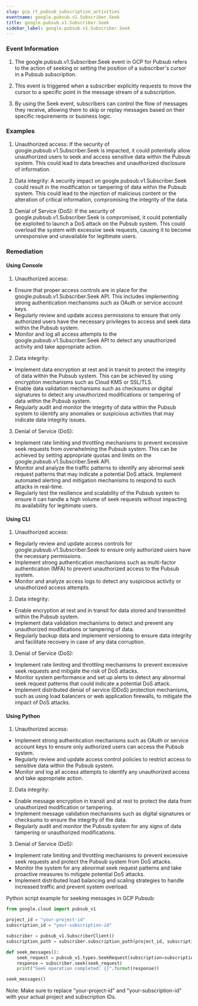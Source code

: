 ```yaml
--- 
slug: gcp_rt_pubsub_subscription_activities
eventname: google.pubsub.v1.Subscriber.Seek
title: google.pubsub.v1.Subscriber.Seek
sidebar_label: google.pubsub.v1.Subscriber.Seek
---
```

                       
### Event Information

1. The google.pubsub.v1.Subscriber.Seek event in GCP for Pubsub refers to the action of seeking or setting the position of a subscriber's cursor in a Pubsub subscription.

2. This event is triggered when a subscriber explicitly requests to move the cursor to a specific point in the message stream of a subscription.

3. By using the Seek event, subscribers can control the flow of messages they receive, allowing them to skip or replay messages based on their specific requirements or business logic.


### Examples

1. Unauthorized access: If the security of google.pubsub.v1.Subscriber.Seek is impacted, it could potentially allow unauthorized users to seek and access sensitive data within the Pubsub system. This could lead to data breaches and unauthorized disclosure of information.

2. Data integrity: A security impact on google.pubsub.v1.Subscriber.Seek could result in the modification or tampering of data within the Pubsub system. This could lead to the injection of malicious content or the alteration of critical information, compromising the integrity of the data.

3. Denial of Service (DoS): If the security of google.pubsub.v1.Subscriber.Seek is compromised, it could potentially be exploited to launch a DoS attack on the Pubsub system. This could overload the system with excessive seek requests, causing it to become unresponsive and unavailable for legitimate users.

### Remediation

#### Using Console

1. Unauthorized access:
- Ensure that proper access controls are in place for the google.pubsub.v1.Subscriber.Seek API. This includes implementing strong authentication mechanisms such as OAuth or service account keys.
- Regularly review and update access permissions to ensure that only authorized users have the necessary privileges to access and seek data within the Pubsub system.
- Monitor and log all access attempts to the google.pubsub.v1.Subscriber.Seek API to detect any unauthorized activity and take appropriate action.

2. Data integrity:
- Implement data encryption at rest and in transit to protect the integrity of data within the Pubsub system. This can be achieved by using encryption mechanisms such as Cloud KMS or SSL/TLS.
- Enable data validation mechanisms such as checksums or digital signatures to detect any unauthorized modifications or tampering of data within the Pubsub system.
- Regularly audit and monitor the integrity of data within the Pubsub system to identify any anomalies or suspicious activities that may indicate data integrity issues.

3. Denial of Service (DoS):
- Implement rate limiting and throttling mechanisms to prevent excessive seek requests from overwhelming the Pubsub system. This can be achieved by setting appropriate quotas and limits on the google.pubsub.v1.Subscriber.Seek API.
- Monitor and analyze the traffic patterns to identify any abnormal seek request patterns that may indicate a potential DoS attack. Implement automated alerting and mitigation mechanisms to respond to such attacks in real-time.
- Regularly test the resilience and scalability of the Pubsub system to ensure it can handle a high volume of seek requests without impacting its availability for legitimate users.

#### Using CLI

1. Unauthorized access:
- Regularly review and update access controls for google.pubsub.v1.Subscriber.Seek to ensure only authorized users have the necessary permissions.
- Implement strong authentication mechanisms such as multi-factor authentication (MFA) to prevent unauthorized access to the Pubsub system.
- Monitor and analyze access logs to detect any suspicious activity or unauthorized access attempts.

2. Data integrity:
- Enable encryption at rest and in transit for data stored and transmitted within the Pubsub system.
- Implement data validation mechanisms to detect and prevent any unauthorized modifications or tampering of data.
- Regularly backup data and implement versioning to ensure data integrity and facilitate recovery in case of any data corruption.

3. Denial of Service (DoS):
- Implement rate limiting and throttling mechanisms to prevent excessive seek requests and mitigate the risk of DoS attacks.
- Monitor system performance and set up alerts to detect any abnormal seek request patterns that could indicate a potential DoS attack.
- Implement distributed denial of service (DDoS) protection mechanisms, such as using load balancers or web application firewalls, to mitigate the impact of DoS attacks.

#### Using Python

1. Unauthorized access:
- Implement strong authentication mechanisms such as OAuth or service account keys to ensure only authorized users can access the Pubsub system.
- Regularly review and update access control policies to restrict access to sensitive data within the Pubsub system.
- Monitor and log all access attempts to identify any unauthorized access and take appropriate action.

2. Data integrity:
- Enable message encryption in transit and at rest to protect the data from unauthorized modification or tampering.
- Implement message validation mechanisms such as digital signatures or checksums to ensure the integrity of the data.
- Regularly audit and monitor the Pubsub system for any signs of data tampering or unauthorized modifications.

3. Denial of Service (DoS):
- Implement rate limiting and throttling mechanisms to prevent excessive seek requests and protect the Pubsub system from DoS attacks.
- Monitor the system for any abnormal seek request patterns and take proactive measures to mitigate potential DoS attacks.
- Implement distributed load balancing and scaling strategies to handle increased traffic and prevent system overload.

Python script example for seeking messages in GCP Pubsub:

```python
from google.cloud import pubsub_v1

project_id = "your-project-id"
subscription_id = "your-subscription-id"

subscriber = pubsub_v1.SubscriberClient()
subscription_path = subscriber.subscription_path(project_id, subscription_id)

def seek_messages():
    seek_request = pubsub_v1.types.SeekRequest(subscription=subscription_path)
    response = subscriber.seek(seek_request)
    print("Seek operation completed: {}".format(response))

seek_messages()
```

Note: Make sure to replace "your-project-id" and "your-subscription-id" with your actual project and subscription IDs.


 
